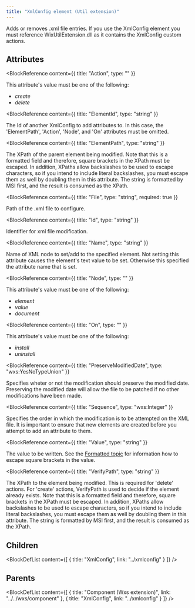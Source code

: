```yaml
---
title: "XmlConfig element (Util extension)"
---
```



Adds or removes .xml file entries. If you use the XmlConfig element you must reference WixUtilExtension.dll as it contains the XmlConfig custom actions.


## Attributes

<BlockWrapper>

  <BlockReference
    content={{
      title: "Action",
      type: ""
    }}
  >
   This attribute's value must be one of the following:
  - *create*
  - *delete*
  </BlockReference>

  <BlockReference
    content={{
      title: "ElementId",
      type: "string"
    }}
  >
  The Id of another XmlConfig to add attributes to. In this case, the 'ElementPath', 'Action', 'Node', and 'On' attributes must be omitted.
  </BlockReference>

  <BlockReference
    content={{
      title: "ElementPath",
      type: "string"
    }}
  >
  The XPath of the parent element being modified. Note that this is a formatted field and therefore, square brackets in the XPath must be escaped. In addition, XPaths allow backslashes to be used to escape characters, so if you intend to include literal backslashes, you must escape them as well by doubling them in this attribute. The string is formatted by MSI first, and the result is consumed as the XPath.
  </BlockReference>

  <BlockReference
    content={{
      title: "File",
      type: "string",
      required: true
    }}
  >
  Path of the .xml file to configure.
  </BlockReference>

  <BlockReference
    content={{
      title: "Id",
      type: "string"
    }}
  >
  Identifier for xml file modification.
  </BlockReference>

  <BlockReference
    content={{
      title: "Name",
      type: "string"
    }}
  >
  Name of XML node to set/add to the specified element. Not setting this attribute causes the element's text value to be set. Otherwise this specified the attribute name that is set.
  </BlockReference>

  <BlockReference
    content={{
      title: "Node",
      type: ""
    }}
  >
   This attribute's value must be one of the following:
  - *element*
  - *value*
  - *document*
  </BlockReference>

  <BlockReference
    content={{
      title: "On",
      type: ""
    }}
  >
   This attribute's value must be one of the following:
  - *install*
  - *uninstall*
  </BlockReference>

  <BlockReference
    content={{
      title: "PreserveModifiedDate",
      type: "wxs:YesNoTypeUnion"
    }}
  >
  Specifies wheter or not the modification should preserve the modified date. Preserving the modified date will allow the file to be patched if no other modifications have been made.
  </BlockReference>

  <BlockReference
    content={{
      title: "Sequence",
      type: "wxs:Integer"
    }}
  >
  Specifies the order in which the modification is to be attempted on the XML file. It is important to ensure that new elements are created before you attempt to add an attribute to them.
  </BlockReference>

  <BlockReference
    content={{
      title: "Value",
      type: "string"
    }}
  >
  The value to be written. See the [Formatted topic](https://docs.microsoft.com/en-us/windows/win32/msi/formatted) for information how to escape square brackets in the value.
  </BlockReference>

  <BlockReference
    content={{
      title: "VerifyPath",
      type: "string"
    }}
  >
  The XPath to the element being modified. This is required for 'delete' actions. For 'create' actions, VerifyPath is used to decide if the element already exists. Note that this is a formatted field and therefore, square brackets in the XPath must be escaped. In addition, XPaths allow backslashes to be used to escape characters, so if you intend to include literal backslashes, you must escape them as well by doubling them in this attribute. The string is formatted by MSI first, and the result is consumed as the XPath.
  </BlockReference>

</BlockWrapper>

## Children

<BlockDefList content={[
    {
      title: "XmlConfig",
      link: "../xmlconfig"
    }
  ]}
/>

## Parents

<BlockDefList content={[
    {
      title: "Component (Wxs extension)",
      link: "../../wxs/component"
    },
    {
      title: "XmlConfig",
      link: "../xmlconfig"
    }
  ]}
/>